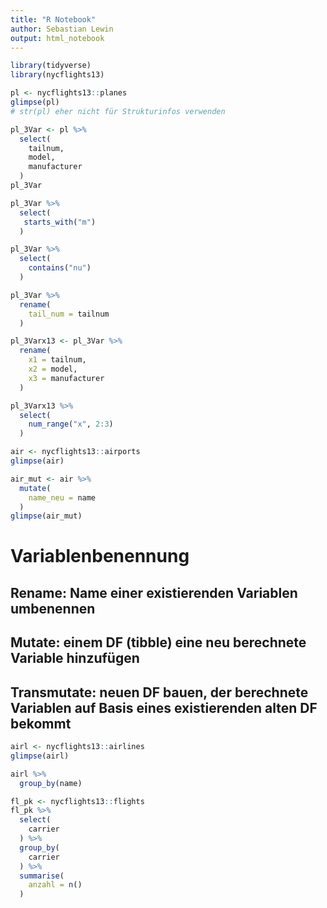 ```yaml
---
title: "R Notebook"
author: Sebastian Lewin
output: html_notebook
---
```


```r
library(tidyverse)
library(nycflights13)
```


```r
pl <- nycflights13::planes
glimpse(pl)
# str(pl) eher nicht für Strukturinfos verwenden
```


```r
pl_3Var <- pl %>%
  select(
    tailnum, 
    model,
    manufacturer
  )
pl_3Var
```


```r
pl_3Var %>%
  select(
   starts_with("m")
  )
```


```r
pl_3Var %>%
  select(
    contains("nu")
  )
```


```r
pl_3Var %>%
  rename(
    tail_num = tailnum
  )
```

```r
pl_3Varx13 <- pl_3Var %>%
  rename(
    x1 = tailnum,
    x2 = model,
    x3 = manufacturer
  )
```


```r
pl_3Varx13 %>%
  select(
    num_range("x", 2:3)
  )
```


```r
air <- nycflights13::airports
glimpse(air)
```


```r
air_mut <- air %>%
  mutate(
    name_neu = name
  )
glimpse(air_mut)
```

# Variablenbenennung

## Rename: Name einer existierenden Variablen umbenennen
## Mutate: einem DF (tibble) eine neu berechnete Variable hinzufügen
## Transmutate: neuen DF bauen, der berechnete Variablen auf Basis eines existierenden alten DF bekommt

```r
airl <- nycflights13::airlines
glimpse(airl)
```


```r
airl %>%
  group_by(name)
```

```r
fl_pk <- nycflights13::flights
fl_pk %>%
  select(
    carrier
  ) %>%
  group_by(
    carrier
  ) %>%
  summarise(
    anzahl = n()
  ) 
```




